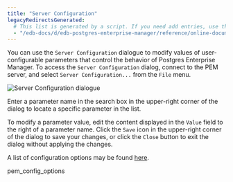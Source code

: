 ```yaml
---
title: "Server Configuration"
legacyRedirectsGenerated:
  # This list is generated by a script. If you need add entries, use the `legacyRedirects` key.
  - "/edb-docs/d/edb-postgres-enterprise-manager/reference/online-documentation/8.0/pem_server_config.html"
---
```


<div id="pem_server_config" class="registered_link"></div>

You can use the `Server Configuration` dialogue to modify values of user-configurable parameters that control the behavior of Postgres Enterprise Manager. To access the `Server Configuration` dialog, connect to the PEM server, and select `Server Configuration...` from the `File` menu.

![Server Configuration dialogue](../../images/pem_server_config.png)

Enter a parameter name in the search box in the upper-right corner of the dialog to locate a specific parameter in the list.

To modify a parameter value, edit the content displayed in the `Value` field to the right of a parameter name. Click the `Save` icon in the upper-right corner of the dialog to save your changes, or click the `Close` button to exit the dialog without applying the changes.

A list of configuration options may be found [here](01_pem_config_options/#pem_config_options).

<div class="toctree" maxdepth="2">

pem_config_options

</div>
